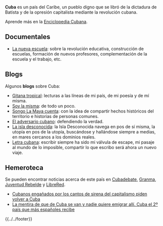 <noinclude>{{header|1=Cuba}}</noinclude>

<!--<img src="../images/cuba-bandera.png" align="right" width="200px" />-->
<table align="right">
<!--<tr><td><img src="../images/cuba.gif" align="right" width="400px" /></td></tr>-->

{{header-geo
|wiki=cuba
|pais=Cuba
|nombre-oficial=República de Cuba
|bandera=
|mapa=cuba-mapa.png
}}

'''Cuba''' es un país del Caribe, un pueblo digno que se libró de la dictadura de Batista y de la opresión capitalista mediante la revolución cubana.

Aprende más en la [http://www.ecured.cu Enciclopedia Cubana].

== Documentales ==

* [https://www.youtube.com/watch?v=tlQ3HgcVQm4 La nueva escuela]: sobre la revolución educativa, construcción de escuelas, formación de nuevos profesores, complementación de la escuela y el trabajo, etc.

== Blogs ==

Algunos '''blogs''' sobre Cuba:

* [http://gitanacubana.blogspot.com Gitana tropical]: lecturas a las líneas de mi país, de mi poesía y de mí misma.
* [http://soylamismacubana.blogspot.com Soy la misma]: de todo un poco.
* [http://maerosstorres.blogspot.com Songo La Maya cuenta]: con la idea de compartir hechos históricos del territorio e historias de personas comunes.
* [http://eladversariocubano.wordpress.com El adversario cubano]: defendiendo la verdad.
* [http://la-isla-desconocida.blogspot.com La isla desconocida]: la Isla Desconocida navega en pos de sí misma, la utopía en pos de la utopía, buscándose y hallándose siempre a medias, en mares cercanos a los dominios reales.
* [http://letracubana.blogspot.com Letra cubana]: escribir siempre ha sido mi válvula de escape, mi pasaje al mundo de lo imposible, compartir lo que escribo será ahora un nuevo viaje.

== Hemeroteca ==

Se pueden encontrar noticias acerca de este país en [http://www.cubadebate.cu Cubadebate], [http://www.granma.cu Granma], [http://www.juventudrebelde.cu Juventud Rebelde] y [http://www.librered.net/?tag=cuba LibreRed].

* [http://ccaa.elpais.com/ccaa/2013/05/07/valencia/1367953205_577370.html Cubanos engañados por los cantos de sirena del capitalismo piden volver a Cuba]
* [http://www.20minutos.es/noticia/1590960/0/jovenes-preparados-espanoles/irse-fuera-empleo/emigrar-trabajo/ La mentira de que de Cuba se van y nadie quiere emigrar allí. Cuba el 2º país que más españoles recibe]

<noinclude>{{../../footer}}</noinclude>

